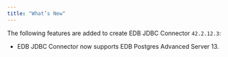 ```yaml
---
title: "What’s New"
---
```


<div id="whats_new" class="registered_link"></div>


The following features are added to create EDB JDBC Connector `42.2.12.3`:

-   EDB JDBC Connector now supports EDB Postgres Advanced Server 13.
